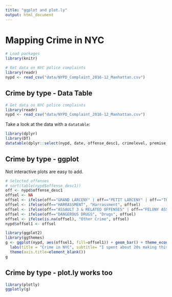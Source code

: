 ```yaml
---
title: "ggplot and plot.ly"
output: html_document
---
```


# Mapping Crime in NYC

```r
# Load packages
library(knitr)

# Get data on NYC police complaints
library(readr)
nypd <- read_csv("data/NYPD_Complaint_2016-12_Manhattan.csv")
```

## Crime by type - Data Table

```r
# Get data on NYC police complaints
library(readr)
nypd <- read_csv("data/NYPD_Complaint_2016-12_Manhattan.csv")
```

Take a look at the data with a `datatable`:

```r
library(dplyr)
library(DT)
datatable(dplyr::select(nypd, date, offense_desc1, crimelevel, premise_type))
```

## Crime by type - ggplot

Not interactive plots are easy to add.

```r
# Selected offenses
# sort(table(nypd$offense_desc1))
off <- nypd$offense_desc1 
offsel <- NA
offsel <- ifelse(off=="GRAND LARCENY" | off=="PETIT LARCENY" | off=="THEFT-FRAUD" | off=="THEFT OF SERVICES", "Theft", offsel)
offsel <- ifelse(off=="HARRASSMENT", "Harrassment", offsel)
offsel <- ifelse(off=="ASSAULT 3 & RELATED OFFENSES" | off=="FELONY ASSAULT", "Assault", offsel)
offsel <- ifelse(off=="DANGEROUS DRUGS", "Drugs", offsel)
offsel <- ifelse(is.na(offsel), "Other Crime", offsel)
nypd$offsel1 <- offsel
```

```r
library(ggplot2)
library(ggthemes)
g <- ggplot(nypd, aes(offsel1, fill=offsel1)) + geom_bar() + theme_economist() + coord_flip() +
  labs(title = "Crime in NYC", subtitle= "I spent about 20s making this graphs - it shows") +
  theme(axis.title=element_blank())
g
```

## Crime by type - plot.ly works too

```r
library(plotly)
ggplotly(g)
```

